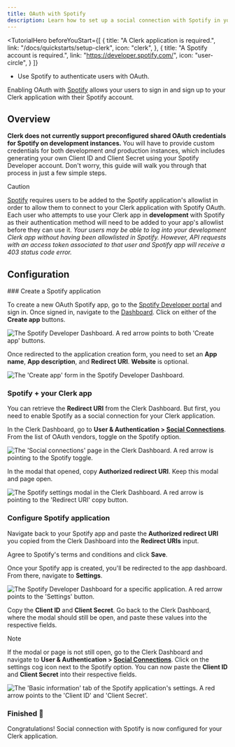 ```yaml
---
title: OAuth with Spotify
description: Learn how to set up a social connection with Spotify in your Clerk application.
---
```


<TutorialHero
  beforeYouStart={[
    {
      title: "A Clerk application is required.",
      link: "/docs/quickstarts/setup-clerk",
      icon: "clerk",
    },
    {
      title: "A Spotify account is required.",
      link: "https://developer.spotify.com/",
      icon: "user-circle",
    }
  ]}
>
  - Use Spotify to authenticate users with OAuth.
</TutorialHero>

Enabling OAuth with [Spotify](https://developer.spotify.com/documentation/web-api/concepts/authorization) allows your users to sign in and sign up to your Clerk application with their Spotify account.

## Overview

**Clerk does not currently support preconfigured shared OAuth credentials for Spotify on development instances.** You will have to provide custom credentials for both development _and_ production instances, which includes generating your own Client ID and Client Secret using your Spotify Developer account. Don't worry, this guide will walk you through that process in just a few simple steps.

> [!CAUTION]
> [Spotify](https://developer.spotify.com/documentation/web-api/concepts/quota-modes) requires users to be added to the Spotify application's allowlist in order to allow them to connect to your Clerk application with Spotify OAuth. Each user who attempts to use your Clerk app in **development** with Spotify as their authentication method will need to be added to your app's allowlist before they can use it. _Your users may be able to log into your development Clerk app without having been allowlisted in Spotify. However, API requests with an access token associated to that user and Spotify app will receive a 403 status code error._

## Configuration

<Steps>
  ### Create a Spotify application

  To create a new OAuth Spotify app, go to the [Spotify Developer portal](https://developer.spotify.com/) and sign in. Once signed in, navigate to the [Dashboard](https://developer.spotify.com/dashboard/). Click on either of the **Create app** buttons.

  ![The Spotify Developer Dashboard. A red arrow points to both 'Create app' buttons.](/docs/images/authentication-providers/spotify/create-application.webp)

  Once redirected to the application creation form, you need to set an **App name**, **App description**, and **Redirect URI**. **Website** is optional.

  ![The 'Create app' form in the Spotify Developer Dashboard.](/docs/images/authentication-providers/spotify/new-app-form.webp)

  ### Spotify + your Clerk app

  You can retrieve the **Redirect URI** from the Clerk Dashboard. But first, you need to enable Spotify as a social connection for your Clerk application.

  In the Clerk Dashboard, go to **User & Authentication > [Social Connections](https://dashboard.clerk.com/last-active?path=user-authentication/social-connections)**. From the list of OAuth vendors, toggle on the Spotify option.

  ![The 'Social connections' page in the Clerk Dashboard. A red arrow is pointing to the Spotify toggle.](/docs/images/authentication-providers/spotify/enable-spotify.webp)

  In the modal that opened, copy **Authorized redirect URI**. Keep this modal and page open.

  ![The Spotify settings modal in the Clerk Dashboard. A red arrow is pointing to the 'Redirect URI' copy button.](/docs/images/authentication-providers/spotify/redirect-uri.webp)

  ### Configure Spotify application

  Navigate back to your Spotify app and paste the **Authorized redirect URI** you copied from the Clerk Dashboard into the **Redirect URIs** input.

  Agree to Spotify's terms and conditions and click **Save**.

  Once your Spotify app is created, you'll be redirected to the app dashboard. From there, navigate to **Settings**.

  ![The Spotify Developer Dashboard for a specific application. A red arrow points to the 'Settings' button.](/docs/images/authentication-providers/spotify/settings.webp)

  Copy the **Client ID** and **Client Secret**. Go back to the Clerk Dashboard, where the modal should still be open, and paste these values into the respective fields.

  > [!NOTE]
  > If the modal or page is not still open, go to the Clerk Dashboard and navigate to **User & Authentication > [Social Connections](https://dashboard.clerk.com/last-active?path=user-authentication/social-connections)**. Click on the settings cog icon next to the Spotify option. You can now paste the **Client ID** and **Client Secret** into their respective fields.

  ![The 'Basic information' tab of the Spotify application's settings. A red arrow points to the 'Client ID' and 'Client Secret'.](/docs/images/authentication-providers/spotify/copying-values-from-spotify.webp)

  ### Finished 🎉

  Congratulations! Social connection with Spotify is now configured for your Clerk application.
</Steps>
